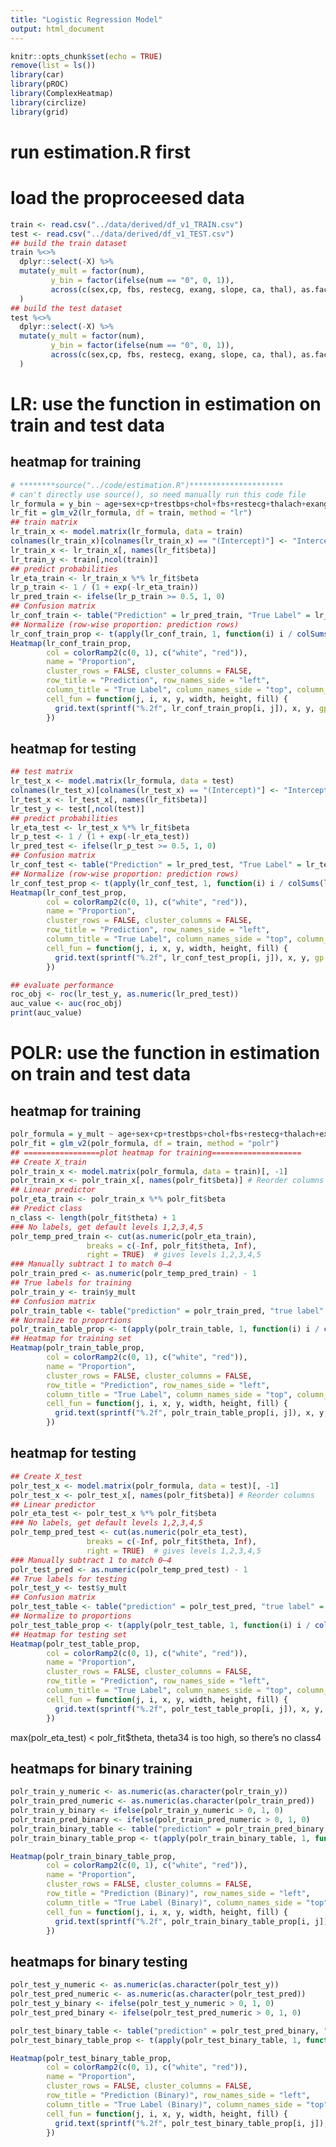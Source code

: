 ```yaml
---
title: "Logistic Regression Model"
output: html_document
---
```


```r
knitr::opts_chunk$set(echo = TRUE)
remove(list = ls())
library(car)
library(pROC)
library(ComplexHeatmap)
library(circlize)
library(grid)
```
# run estimation.R first
# load the proproceesed data
```r
train <- read.csv("../data/derived/df_v1_TRAIN.csv")
test <- read.csv("../data/derived/df_v1_TEST.csv")
## build the train dataset
train %<>%
  dplyr::select(-X) %>%
  mutate(y_mult = factor(num),
         y_bin = factor(ifelse(num == "0", 0, 1)),
         across(c(sex,cp, fbs, restecg, exang, slope, ca, thal), as.factor)
  )
## build the test dataset
test %<>%
  dplyr::select(-X) %>%
  mutate(y_mult = factor(num),
         y_bin = factor(ifelse(num == "0", 0, 1)),
         across(c(sex,cp, fbs, restecg, exang, slope, ca, thal), as.factor)
  )

```

# LR: use the function in estimation on train and test data
## heatmap for training
```r
# ********source("../code/estimation.R")*********************
# can't directly use source(), so need manually run this code file
lr_formula = y_bin ~ age+sex+cp+trestbps+chol+fbs+restecg+thalach+exang+oldpeak+slope+ca+thal
lr_fit = glm_v2(lr_formula, df = train, method = "lr")
## train matrix
lr_train_x <- model.matrix(lr_formula, data = train)
colnames(lr_train_x)[colnames(lr_train_x) == "(Intercept)"] <- "Intercept"
lr_train_x <- lr_train_x[, names(lr_fit$beta)]
lr_train_y <- train[,ncol(train)]
## predict probabilities
lr_eta_train <- lr_train_x %*% lr_fit$beta
lr_p_train <- 1 / (1 + exp(-lr_eta_train))
lr_pred_train <- ifelse(lr_p_train >= 0.5, 1, 0) 
## Confusion matrix
lr_conf_train <- table("Prediction" = lr_pred_train, "True Label" = lr_train_y) |> as.matrix()
## Normalize (row-wise proportion: prediction rows)
lr_conf_train_prop <- t(apply(lr_conf_train, 1, function(i) i / colSums(lr_conf_train)))
Heatmap(lr_conf_train_prop, 
        col = colorRamp2(c(0, 1), c("white", "red")),
        name = "Proportion",
        cluster_rows = FALSE, cluster_columns = FALSE,
        row_title = "Prediction", row_names_side = "left",
        column_title = "True Label", column_names_side = "top", column_names_rot = 0,
        cell_fun = function(j, i, x, y, width, height, fill) {
          grid.text(sprintf("%.2f", lr_conf_train_prop[i, j]), x, y, gp = gpar(fontsize = 10))
        })

```
## heatmap for testing
```r
## test matrix
lr_test_x <- model.matrix(lr_formula, data = test)
colnames(lr_test_x)[colnames(lr_test_x) == "(Intercept)"] <- "Intercept"
lr_test_x <- lr_test_x[, names(lr_fit$beta)]
lr_test_y <- test[,ncol(test)]
## predict probabilities
lr_eta_test <- lr_test_x %*% lr_fit$beta
lr_p_test <- 1 / (1 + exp(-lr_eta_test))
lr_pred_test <- ifelse(lr_p_test >= 0.5, 1, 0) 
## Confusion matrix
lr_conf_test <- table("Prediction" = lr_pred_test, "True Label" = lr_test_y) |> as.matrix()
## Normalize (row-wise proportion: prediction rows)
lr_conf_test_prop <- t(apply(lr_conf_test, 1, function(i) i / colSums(lr_conf_test)))
Heatmap(lr_conf_test_prop, 
        col = colorRamp2(c(0, 1), c("white", "red")),
        name = "Proportion",
        cluster_rows = FALSE, cluster_columns = FALSE,
        row_title = "Prediction", row_names_side = "left",
        column_title = "True Label", column_names_side = "top", column_names_rot = 0,
        cell_fun = function(j, i, x, y, width, height, fill) {
          grid.text(sprintf("%.2f", lr_conf_test_prop[i, j]), x, y, gp = gpar(fontsize = 10))
        })

## evaluate performance
roc_obj <- roc(lr_test_y, as.numeric(lr_pred_test))
auc_value <- auc(roc_obj)
print(auc_value)
```

# POLR: use the function in estimation on train and test data
## heatmap for training
```r
polr_formula = y_mult ~ age+sex+cp+trestbps+chol+fbs+restecg+thalach+exang+oldpeak+slope+ca+thal
polr_fit = glm_v2(polr_formula, df = train, method = "polr")
## =================plot heatmap for training====================
## Create X_train
polr_train_x <- model.matrix(polr_formula, data = train)[, -1] 
polr_train_x <- polr_train_x[, names(polr_fit$beta)] # Reorder columns
## Linear predictor
polr_eta_train <- polr_train_x %*% polr_fit$beta
## Predict class
n_class <- length(polr_fit$theta) + 1
### No labels, get default levels 1,2,3,4,5
polr_temp_pred_train <- cut(as.numeric(polr_eta_train),
                 breaks = c(-Inf, polr_fit$theta, Inf),
                 right = TRUE)  # gives levels 1,2,3,4,5
### Manually subtract 1 to match 0–4
polr_train_pred <- as.numeric(polr_temp_pred_train) - 1
## True labels for training
polr_train_y <- train$y_mult
## Confusion matrix
polr_train_table <- table("prediction" = polr_train_pred, "true label" = polr_train_y) |> as.matrix()
## Normalize to proportions
polr_train_table_prop <- t(apply(polr_train_table, 1, function(i) i / colSums(polr_train_table)))
## Heatmap for training set
Heatmap(polr_train_table_prop, 
        col = colorRamp2(c(0, 1), c("white", "red")),
        name = "Proportion",
        cluster_rows = FALSE, cluster_columns = FALSE,
        row_title = "Prediction", row_names_side = "left",
        column_title = "True Label", column_names_side = "top", column_names_rot = 0,
        cell_fun = function(j, i, x, y, width, height, fill) {
          grid.text(sprintf("%.2f", polr_train_table_prop[i, j]), x, y, gp = gpar(fontsize = 10))
        })

```

## heatmap for testing
```r
## Create X_test
polr_test_x <- model.matrix(polr_formula, data = test)[, -1] 
polr_test_x <- polr_test_x[, names(polr_fit$beta)] # Reorder columns
## Linear predictor
polr_eta_test <- polr_test_x %*% polr_fit$beta
### No labels, get default levels 1,2,3,4,5
polr_temp_pred_test <- cut(as.numeric(polr_eta_test),
                 breaks = c(-Inf, polr_fit$theta, Inf),
                 right = TRUE)  # gives levels 1,2,3,4,5
### Manually subtract 1 to match 0–4
polr_test_pred <- as.numeric(polr_temp_pred_test) - 1
## True labels for testing
polr_test_y <- test$y_mult
## Confusion matrix
polr_test_table <- table("prediction" = polr_test_pred, "true label" = polr_test_y) |> as.matrix()
## Normalize to proportions
polr_test_table_prop <- t(apply(polr_test_table, 1, function(i) i / colSums(polr_test_table)))
## Heatmap for testing set
Heatmap(polr_test_table_prop, 
        col = colorRamp2(c(0, 1), c("white", "red")),
        name = "Proportion",
        cluster_rows = FALSE, cluster_columns = FALSE,
        row_title = "Prediction", row_names_side = "left",
        column_title = "True Label", column_names_side = "top", column_names_rot = 0,
        cell_fun = function(j, i, x, y, width, height, fill) {
          grid.text(sprintf("%.2f", polr_test_table_prop[i, j]), x, y, gp = gpar(fontsize = 10))
        })

```
max(polr_eta_test) < polr_fit$theta, theta34 is too high, so there's no class4

## heatmaps for binary training
```r
polr_train_y_numeric <- as.numeric(as.character(polr_train_y))
polr_train_pred_numeric <- as.numeric(as.character(polr_train_pred))
polr_train_y_binary <- ifelse(polr_train_y_numeric > 0, 1, 0)
polr_train_pred_binary <- ifelse(polr_train_pred_numeric > 0, 1, 0)
polr_train_binary_table <- table("prediction" = polr_train_pred_binary, "true label" = polr_train_y_binary) |> as.matrix()
polr_train_binary_table_prop <- t(apply(polr_train_binary_table, 1, function(i) i / colSums(polr_train_binary_table)))

Heatmap(polr_train_binary_table_prop, 
        col = colorRamp2(c(0, 1), c("white", "red")),
        name = "Proportion",
        cluster_rows = FALSE, cluster_columns = FALSE,
        row_title = "Prediction (Binary)", row_names_side = "left",
        column_title = "True Label (Binary)", column_names_side = "top", column_names_rot = 0,
        cell_fun = function(j, i, x, y, width, height, fill) {
          grid.text(sprintf("%.2f", polr_train_binary_table_prop[i, j]), x, y, gp = gpar(fontsize = 10))
        })
```
## heatmaps for binary testing
```r
polr_test_y_numeric <- as.numeric(as.character(polr_test_y))
polr_test_pred_numeric <- as.numeric(as.character(polr_test_pred))
polr_test_y_binary <- ifelse(polr_test_y_numeric > 0, 1, 0)
polr_test_pred_binary <- ifelse(polr_test_pred_numeric > 0, 1, 0)

polr_test_binary_table <- table("prediction" = polr_test_pred_binary, "true label" = polr_test_y_binary) |> as.matrix()
polr_test_binary_table_prop <- t(apply(polr_test_binary_table, 1, function(i) i / colSums(polr_test_binary_table)))

Heatmap(polr_test_binary_table_prop, 
        col = colorRamp2(c(0, 1), c("white", "red")),
        name = "Proportion",
        cluster_rows = FALSE, cluster_columns = FALSE,
        row_title = "Prediction (Binary)", row_names_side = "left",
        column_title = "True Label (Binary)", column_names_side = "top", column_names_rot = 0,
        cell_fun = function(j, i, x, y, width, height, fill) {
          grid.text(sprintf("%.2f", polr_test_binary_table_prop[i, j]), x, y, gp = gpar(fontsize = 10))
        })

```

